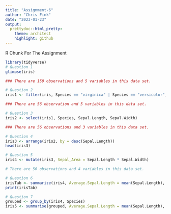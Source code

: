 ```yaml
---
title: "Assignment-6"
author: "Chris Fink"
date: "2023-01-23"
output:
  prettydoc::html_pretty:
    theme: architect
    highlight: github
---
```


R Chunk For The Assignment
```r

library(tidyverse)
# Question 1
glimpse(iris)

### There are 150 observations and 5 variables in this data set.

# Question 2
iris1 <- filter(iris, Species == "virginica" | Species == "versicolor", Sepal.Length > 6 & Sepal.Width > 2.5)

### There are 56 observation and 5 variables in this data set.

# Question 3
iris2 <- select(iris1, Species, Sepal.Length, Sepal.Width)

### There are 56 observations and 3 variables in this data set.

# Question 4
iris3 <- arrange(iris2, by = desc(Sepal.Length))
head(iris3)

# Question 5
iris4 <- mutate(iris3, Sepal_Area = Sepal.Length * Sepal.Width)

# There are 56 observations and 4 variables in this data set.

# Question 6
irisTab <- summarize(iris4, Average.Sepal.Length = mean(Sepal.Length), Average.Sepal.Width = mean(Sepal.Width), TotalNumber = n())
print(irisTab)

# Question 7
grouped <- group_by(iris4, Species)
iris5 <- summarise(grouped, Average.Sepal.Length = mean(Sepal.Length), Average.Sepal.Width = mean(Sepal.Width), TotalNumber = n())
```
